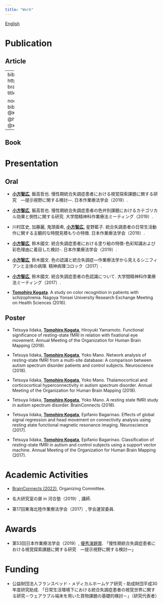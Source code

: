 ```yaml
---
title: "Work"
---
```


[English](work_english.qmd)

# Publication

## Article

---
bibliography: references.bib
csl: https://www.zotero.org/styles/vancouver-brackets-no-et-al
reference-section-title: Publication

nocite: | 
  # nocite: means expressing bibliography without citation
  @Kogata2022
  @kogata2021
  @hoshino2020
  @iidaka2019
  @xiaofangzhìguang2019
  @kogata2018
---

::: {#refs}
:::

## Book

# Presentation

## Oral

-   [**小方智広**]{.underline}, 飯高哲也. 慢性期統合失調症患者における視覚探索課題に関する研究　―提示視野に関する検討―. 日本作業療法学会（2019）.

-   [**小方智広**]{.underline}, 飯高哲也. 慢性期統合失調症患者の色弁別課題におけるカテゴリカル効果と側性に関する研究. 大学間精神科作業療法ミーティング（2019）.

-   川村匡史, 加藤麗, 鬼頭亜希, [**小方智広,**]{.underline} 星野藍子. 統合失調患者の日常生活動作に関する主観的な時間見積もりの特徴. 日本作業療法学会（2019）.

-   [**小方智広**]{.underline}, 鈴木國文. 統合失調症患者における塗り絵の特徴-色彩知識および彩色理由に着目した検討-. 日本作業療法学会（2019）.

-   [**小方智広**]{.underline}, 鈴木國文. 色の認識と統合失調症―作業療法学から見えるシニフィアンと主体の病理. 精神病理コロック（2017）.

-   [**小方智広**]{.underline}, 鈴木國文. 統合失調症患者の色認識について. 大学間精神科作業療法ミーティング（2017）.

-   [**Tomohiro Kogata**]{.underline}. A study on color recognition in patients with schizophrenia. Nagoya Yonsei University Research Exchange Meeting on Health Sciences (2016).

## Poster

-   Tetsuya Iidaka, [**Tomohiro Kogata**]{.underline}, Hiroyuki Yamamoto. Functional significance of resting-state fMRI in relation with fixational eye movement. Annual Meeting of the Organization for Human Brain Mapping (2019).

-   Tetsuya Iidaka, [**Tomohiro Kogata**]{.underline}, Yoko Mano. Network analysis of resting-state fMRI from a multi-site database: A comparison between autism spectrum disorder patients and control subjects. Neuroscience (2018).

-   Tetsuya Iidaka, [**Tomohiro Kogata**]{.underline}, Yoko Mano. Thalamocortical and corticocortical hyperconnectivity in autism spectrum disorder. Annual Meeting of the Organization for Human Brain Mapping (2018).

-   Tetsuya Iidaka, [**Tomohiro Kogata**]{.underline}, Yoko Mano. A resting state fMRI study in autism spectrum disorder. BrainConnects (2018).

-   Tetsuya Iidaka, [**Tomohiro Kogata**]{.underline}, Epifanio Bagarinao. Effects of global signal regression and head movement on connectivity analysis using resting state functional magnetic resonance imaging. Neuroscience (2017).

-   Tetsuya Iidaka, [**Tomohiro Kogata**]{.underline}, Epifanio Bagarinao. Classification of resting-state fMRI in autism and control subjects using a support vector machine. Annual Meeting of the Organization for Human Brain Mapping (2017).

# Academic Activities

-   [BrainConnects (2022)](https://sites.google.com/view/brainconnects2022), Organizing Committee.

-   名大研究室の扉 in 河合塾（2019）, 講師.

-   第17回東海北陸作業療法学会（2017）, 学会運営委員.

# Awards

-   第53回日本作業療法学会（2019）, [優秀演題賞](https://www.jstage.jst.go.jp/article/jotr/39/2/39_133/_article/-char/ja/). 「慢性期統合失調症患者における視覚探索課題に関する研究　―提示視野に関する検討―」

# Funding

-   公益財団法人フランスベッド・メディカルホームケア研究・助成財団平成30年度研究助成. 「日常生活環境下における統合失調症患者の視覚世界に関する研究－ウェアラブル端末を用いた買物課題の基礎的検討－」（研究代表者）
